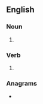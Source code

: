 ==English==

===Noun===
{{en-noun|~}}

# {{obsolete spelling of|work|lang=en}}

===Verb===
{{en-verb|work}}

# {{obsolete spelling of|work|lang=en}}

===Anagrams===
* {{anagrams|en|a=ekorw|wroke}}
